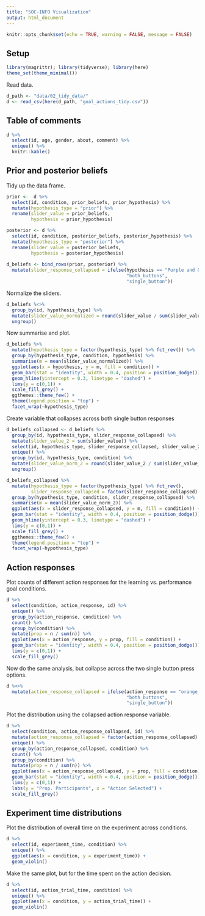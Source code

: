 ```yaml
---
title: "SOC-INFO Visualization"
output: html_document
---
```


```r
knitr::opts_chunk$set(echo = TRUE, warning = FALSE, message = FALSE)
```

## Setup

```r
library(magrittr); library(tidyverse); library(here) 
theme_set(theme_minimal())
```

Read data. 

```r
d_path <- "data/02_tidy_data/"
d <- read_csv(here(d_path, "goal_actions_tidy.csv"))
```

## Table of comments

```r
d %>% 
  select(id, age, gender, about, comment) %>% 
  unique() %>% 
  knitr::kable()
```

## Prior and posterior beliefs

Tidy up the data frame.

```r
prior <-  d %>% 
  select(id, condition, prior_beliefs, prior_hypothesis) %>% 
  mutate(hypothesis_type = "prior") %>% 
  rename(slider_value = prior_beliefs,
         hypothesis = prior_hypothesis)

posterior <- d %>% 
  select(id, condition, posterior_beliefs, posterior_hypothesis) %>% 
  mutate(hypothesis_type = "posterior") %>% 
  rename(slider_value = posterior_beliefs,
         hypothesis = posterior_hypothesis)
  
d_beliefs <- bind_rows(prior, posterior) %>% 
  mutate(slider_response_collapsed = ifelse(hypothesis == "Purple and Orange", 
                                            "both_buttons", 
                                            "single_button"))
```

Normalize the sliders.

```r
d_beliefs %<>% 
  group_by(id, hypothesis_type) %>% 
  mutate(slider_value_normalized = round(slider_value / sum(slider_value), 3)) %>% 
  ungroup()
```

Now summarise and plot.
  
```r
d_beliefs %>% 
  mutate(hypothesis_type = factor(hypothesis_type) %>% fct_rev()) %>% 
  group_by(hypothesis_type, condition, hypothesis) %>% 
  summarise(m = mean(slider_value_normalized)) %>% 
  ggplot(aes(x = hypothesis, y = m, fill = condition)) +
  geom_bar(stat = "identity", width = 0.4, position = position_dodge()) +
  geom_hline(yintercept = 0.3, linetype = "dashed") +
  lims(y = c(0,1)) +
  scale_fill_grey() +
  ggthemes::theme_few() +
  theme(legend.position = "top") +
  facet_wrap(~hypothesis_type)
```

Create variable that collapses across both single button responses

```r
d_beliefs_collapsed <- d_beliefs %>% 
  group_by(id, hypothesis_type, slider_response_collapsed) %>% 
  mutate(slider_value_2 = sum(slider_value)) %>% 
  select(id, hypothesis_type, slider_response_collapsed, slider_value_2, condition) %>% 
  unique() %>% 
  group_by(id, hypothesis_type, condition) %>% 
  mutate(slider_value_norm_2 = round(slider_value_2 / sum(slider_value_2), 3)) %>% 
  ungroup()
```

```r
d_beliefs_collapsed %>% 
  mutate(hypothesis_type = factor(hypothesis_type) %>% fct_rev(),
         slider_response_collapsed = factor(slider_response_collapsed) %>% fct_rev()) %>% 
  group_by(hypothesis_type, condition, slider_response_collapsed) %>% 
  summarise(m = mean(slider_value_norm_2)) %>% 
  ggplot(aes(x = slider_response_collapsed, y = m, fill = condition)) +
  geom_bar(stat = "identity", width = 0.4, position = position_dodge()) +
  geom_hline(yintercept = 0.3, linetype = "dashed") +
  lims(y = c(0,1)) +
  scale_fill_grey() +
  ggthemes::theme_few() +
  theme(legend.position = "top") +
  facet_wrap(~hypothesis_type)
```

## Action responses 

Plot counts of different action responses for the learning vs. performance goal conditions.

```r
d %>% 
  select(condition, action_response, id) %>% 
  unique() %>% 
  group_by(action_response, condition) %>% 
  count() %>% 
  group_by(condition) %>% 
  mutate(prop = n / sum(n)) %>% 
  ggplot(aes(x = action_response, y = prop, fill = condition)) +
  geom_bar(stat = "identity", width = 0.4, position = position_dodge()) +
  lims(y = c(0,1)) +
  scale_fill_grey()
```

Now do the same analysis, but collapse across the two single button press options. 

```r
d %<>% 
  mutate(action_response_collapsed = ifelse(action_response == "orange_and_purple", 
                                            "both_buttons", 
                                            "single_button"))
```

Plot the distribution using the collapsed action response variable.

```r
d %>% 
  select(condition, action_response_collapsed, id) %>% 
  mutate(action_response_collapsed = factor(action_response_collapsed) %>% fct_rev()) %>%
  unique() %>% 
  group_by(action_response_collapsed, condition) %>% 
  count() %>% 
  group_by(condition) %>% 
  mutate(prop = n / sum(n)) %>% 
  ggplot(aes(x = action_response_collapsed, y = prop, fill = condition)) +
  geom_bar(stat = "identity", width = 0.4, position = position_dodge()) +
  lims(y = c(0,1)) +
  labs(y = "Prop. Participants", x = "Action Selected") +
  scale_fill_grey()
```

## Experiment time distributions

Plot the distribution of overall time on the experiment across conditions.

```r
d %>% 
  select(id, experiment_time, condition) %>% 
  unique() %>% 
  ggplot(aes(x = condition, y = experiment_time)) +
  geom_violin()
```

Make the same plot, but for the time spent on the action decision.

```r
d %>% 
  select(id, action_trial_time, condition) %>% 
  unique() %>% 
  ggplot(aes(x = condition, y = action_trial_time)) +
  geom_violin()
```


